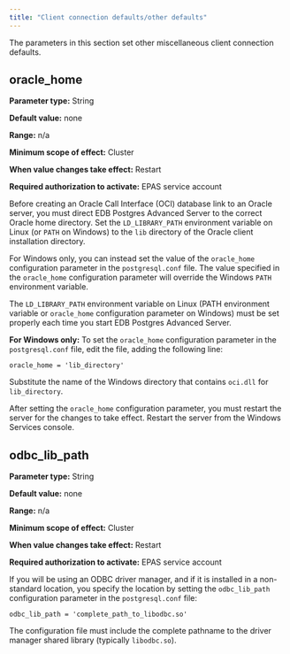 ```yaml
---
title: "Client connection defaults/other defaults"
---
```


<div id="ccd_other_defaults" class="registered_link"></div>

The parameters in this section set other miscellaneous client connection defaults.

## oracle_home

**Parameter type:** String

**Default value:** none

**Range:** n/a

**Minimum scope of effect:** Cluster

**When value changes take effect:** Restart

**Required authorization to activate:** EPAS service account

Before creating an Oracle Call Interface (OCI) database link to an Oracle server, you must direct EDB Postgres Advanced Server to the correct Oracle home directory. Set the `LD_LIBRARY_PATH` environment variable on Linux (or `PATH` on Windows) to the `lib` directory of the Oracle client installation directory.

For Windows only, you can instead set the value of the `oracle_home` configuration parameter in the `postgresql.conf` file. The value specified in the `oracle_home` configuration parameter will override the Windows `PATH` environment variable.

The `LD_LIBRARY_PATH` environment variable on Linux (PATH environment variable or `oracle_home` configuration parameter on Windows) must be set properly each time you start EDB Postgres Advanced Server.

**For Windows only:** To set the `oracle_home` configuration parameter in the `postgresql.conf` file, edit the file, adding the following line:

`oracle_home = 'lib_directory'`

Substitute the name of the Windows directory that contains `oci.dll` for `lib_directory`.

After setting the `oracle_home` configuration parameter, you must restart the server for the changes to take effect. Restart the server from the Windows Services console.

## odbc_lib_path

**Parameter type:** String

**Default value:** none

**Range:** n/a

**Minimum scope of effect:** Cluster

**When value changes take effect:** Restart

**Required authorization to activate:** EPAS service account

If you will be using an ODBC driver manager, and if it is installed in a non-standard location, you specify the location by setting the `odbc_lib_path` configuration parameter in the `postgresql.conf` file:

`odbc_lib_path = 'complete_path_to_libodbc.so'`

The configuration file must include the complete pathname to the driver manager shared library (typically `libodbc.so`).
